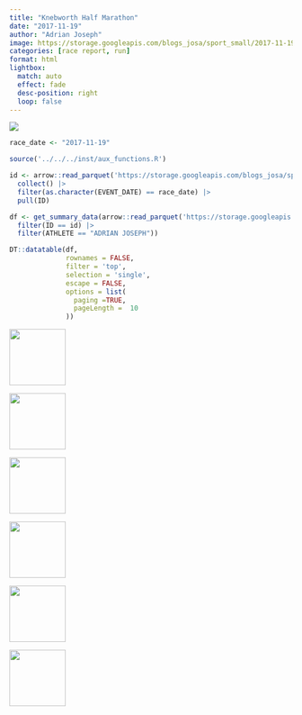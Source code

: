 ```yaml
---
title: "Knebworth Half Marathon"
date: "2017-11-19"
author: "Adrian Joseph"
image: https://storage.googleapis.com/blogs_josa/sport_small/2017-11-19_KNEBWORTH_HALF_MARATHON/img/00.png
categories: [race report, run]
format: html
lightbox:
  match: auto
  effect: fade
  desc-position: right
  loop: false
---
```

![](https://storage.googleapis.com/blogs_josa/sport_small/2017-11-19_KNEBWORTH_HALF_MARATHON/img/00.png)

```r
race_date <- "2017-11-19"

source('../../../inst/aux_functions.R')

id <- arrow::read_parquet('https://storage.googleapis.com/blogs_josa/sport/parquets/main_dataset.parquet') |>
  collect() |>
  filter(as.character(EVENT_DATE) == race_date) |>
  pull(ID)

df <- get_summary_data(arrow::read_parquet('https://storage.googleapis.com/blogs_josa/sport/parquets/all_results.parquet') |>
  filter(ID == id) |>
  filter(ATHLETE == "ADRIAN JOSEPH"))

DT::datatable(df,
              rownames = FALSE,
              filter = 'top',
              selection = 'single',
              escape = FALSE,
              options = list(
                paging =TRUE,
                pageLength =  10
              ))
```


::: {layout-ncol=4}
![](https://storage.googleapis.com/blogs_josa/sport_small/2017-11-19_KNEBWORTH_HALF_MARATHON/img/00.png){ width="100" group="hi" }

![](https://storage.googleapis.com/blogs_josa/sport_small/2017-11-19_KNEBWORTH_HALF_MARATHON/img/01.png){ width="100" group="hi" }

![](https://storage.googleapis.com/blogs_josa/sport_small/2017-11-19_KNEBWORTH_HALF_MARATHON/img/01a.png){ width="100" group="hi" }

![](https://storage.googleapis.com/blogs_josa/sport_small/2017-11-19_KNEBWORTH_HALF_MARATHON/img/01b.png){ width="100" group="hi" }

![](https://storage.googleapis.com/blogs_josa/sport_small/2017-11-19_KNEBWORTH_HALF_MARATHON/img/02.jpg){ width="100" group="hi" }

![](https://storage.googleapis.com/blogs_josa/sport_small/2017-11-19_KNEBWORTH_HALF_MARATHON/img/03.jpg){ width="100" group="hi" }


:::

